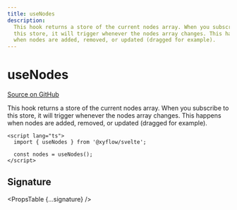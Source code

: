 ```yaml
---
title: useNodes
description:
  This hook returns a store of the current nodes array. When you subscribe to
  this store, it will trigger whenever the nodes array changes. This happens
  when nodes are added, removed, or updated (dragged for example).
---
```



# useNodes

[Source on GitHub](useNodes)

This hook returns a store of the current nodes array. When you subscribe to this store, it will trigger whenever the nodes array changes. This happens when nodes are added, removed, or updated (dragged for example).

```svelte
<script lang="ts">
  import { useNodes } from '@xyflow/svelte';

  const nodes = useNodes();
</script>
```

## Signature

<PropsTable {...signature} />
